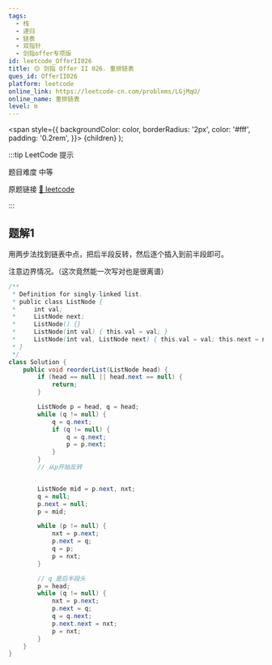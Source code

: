 ```yaml
---
tags:
  - 栈
  - 递归
  - 链表
  - 双指针
  - 剑指offer专项版
id: leetcode_OfferII026
title: 🟡 剑指 Offer II 026. 重排链表
ques_id: OfferII026
platform: leetcode
online_link: https://leetcode-cn.com/problems/LGjMqU/
online_name: 重排链表
level: m
---
```


  <span
    style={{
      backgroundColor: color,
      borderRadius: '2px',
      color: '#fff',
      padding: '0.2rem',
    }}>
    {children}
  </span>
);

:::tip LeetCode 提示

题目难度 <Highlight color="#ffc01e">中等</Highlight>

原题链接 [🔗 leetcode](https://leetcode-cn.com/problems/LGjMqU/)

:::

## 题解1

用两步法找到链表中点，把后半段反转，然后逐个插入到前半段即可。

注意边界情况。（这次竟然能一次写对也是很离谱）

```java
/**
 * Definition for singly-linked list.
 * public class ListNode {
 *     int val;
 *     ListNode next;
 *     ListNode() {}
 *     ListNode(int val) { this.val = val; }
 *     ListNode(int val, ListNode next) { this.val = val; this.next = next; }
 * }
 */
class Solution {
    public void reorderList(ListNode head) {
        if (head == null || head.next == null) {
            return;
        }

        ListNode p = head, q = head;
        while (q != null) {
            q = q.next;
            if (q != null) {
                q = q.next;
                p = p.next;
            }
        }
        // 从p开始反转


        ListNode mid = p.next, nxt;
        q = null;
        p.next = null;
        p = mid;

        while (p != null) {
            nxt = p.next;
            p.next = q;
            q = p;
            p = nxt;
        }

        // q 是后半段头
        p = head;
        while (q != null) {
            nxt = p.next;
            p.next = q;
            q = q.next;
            p.next.next = nxt;
            p = nxt;
        }
    }
}
```
